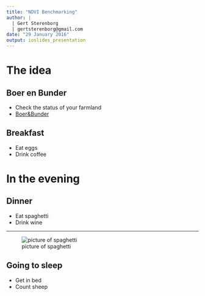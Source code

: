 ```yaml
---
title: "NDVI Benchmarking"
author: |
  | Gert Sterenborg
  | gertsterenborg@gmail.com
date: "29 January 2016"
output: ioslides_presentation
---
```


# The idea

## Boer en Bunder

- Check the status of your farmland
- [Boer&Bunder](https://boerenbunder.nl/#b/51.98969,5.653)

## Breakfast

- Eat eggs
- Drink coffee

# In the evening

## Dinner

- Eat spaghetti
- Drink wine

----

![picture of spaghetti](images/spaghetti.jpg)

## Going to sleep

- Get in bed
- Count sheep